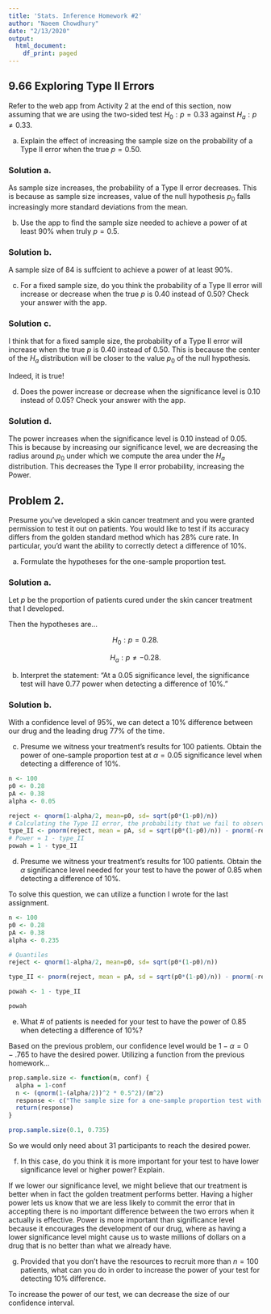 ```yaml
---
title: 'Stats. Inference Homework #2'
author: "Naeem Chowdhury"
date: "2/13/2020"
output:
  html_document:
    df_print: paged
---
```


## 9.66 Exploring Type II Errors

Refer to the web app from Activity 2 at the end of this section, now assuming that we are using the two-sided test $H_0: p = 0.33$ against $H_a: p \neq 0.33$.

  a. Explain the effect of increasing the sample size on the probability of a Type II error when the true $p = 0.50$.
  
### Solution a.
  
  As sample size increases, the probability of a Type II error decreases. This is because as sample size increases, value of the null hypothesis $p_0$ falls increasingly  more standard deviations from the mean.
  
  b. Use the app to find the sample size needed to achieve a power of at least 90% when truly $p = 0.5$.
  
### Solution b.
  
  A sample size of 84 is suffcient to achieve a power of at least 90%.
  
  c. For a fixed sample size, do you think the probability of a Type II error will increase or decrease when the true $p$ is 0.40 instead of 0.50? Check your answer with the app. 
  
### Solution c. 

  I think that for a fixed sample size, the probability of a Type II error will increase when the true $p$ is 0.40 instead of 0.50. This is because the center of the $H_a$ distribution will be closer to the value $p_0$ of the null hypothesis.
  
  Indeed, it is true!
  
  d. Does the power increase or decrease when the significance level is 0.10 instead of 0.05? Check your answer with the app.
  
### Solution d.

  The power increases when the significance level is 0.10 instead of 0.05. This is because by increasing our significance level, we are decreasing the radius around $p_0$ under which we compute the area under the $H_a$ distribution. This decreases the Type II error probability, increasing the Power.
  
  
## Problem 2.

  Presume you've developed a skin cancer treatment and you were granted permission to test it out on patients. You would like to test if its accuracy differs from the golden standard method which has 28% cure rate. In particular, you'd want the ability to correctly detect a difference of 10%. 

  a. Formulate the hypotheses for the one-sample proportion test.
  
### Solution a.

  Let $p$ be the proportion of patients cured under the skin cancer treatment that I developed.

  Then the hypotheses are...

  $$H_0: p = 0.28.$$

  $$H_a: p \neq -0.28.$$


  b. Interpret the statement: "At a 0.05 significance level, the significance test will have 0.77 power when detecting a difference of 10%."
  
### Solution b.

  With a confidence level of 95%, we can detect a 10% difference between our drug and the leading drug  77% of the time.
  

  c. Presume we witness your treatment's results for 100 patients. Obtain the power of one-sample proportion test at $\alpha = 0.05$ significance level when detecting a difference of 10%. 
  
 
  
```r
n <- 100
p0 <- 0.28
pA <- 0.38
alpha <- 0.05

reject <- qnorm(1-alpha/2, mean=p0, sd= sqrt(p0*(1-p0)/n))
# Calculating the Type II error, the probability that we fail to observe a difference when there actually is one
type_II <- pnorm(reject, mean = pA, sd = sqrt(p0*(1-p0)/n)) - pnorm(-reject, mean = pA, sd = sqrt(p0*(1-p0)/n))
# Power = 1 - type_II
powah = 1 - type_II
```

  
  d. Presume we witness your treatment's results for 100 patients. Obtain the $\alpha$ significance level needed for your test to have the power of $0.85$ when detecting a difference of 10%.
  
   To solve this question, we can utilize a function I wrote for the last assignment.



  
```r
n <- 100
p0 <- 0.28
pA <- 0.38
alpha <- 0.235

# Quantiles
reject <- qnorm(1-alpha/2, mean=p0, sd= sqrt(p0*(1-p0)/n))

type_II <- pnorm(reject, mean = pA, sd = sqrt(p0*(1-p0)/n)) - pnorm(-reject, mean = pA, sd = sqrt(p0*(1-p0)/n))

powah <- 1 - type_II

powah
```

  
  e. What \# of patients is needed for your test to have the power of 0.85 when detecting a difference of 10%?
  
  
  Based on the previous problem, our confidence level would be $1 - \alpha = 0-.765$ to have the desired power. Utilizing a function from the previous homework...
  
```r
prop.sample.size <- function(m, conf) {
  alpha = 1-conf
  n <- (qnorm(1-(alpha/2))^2 * 0.5^2)/(m^2)
  response <- c("The sample size for a one-sample proportion test with a desired margin of error", m, " and given confidence level", conf, " is ", n)
  return(response)
}

prop.sample.size(0.1, 0.735)

```
  
  So we would only need about 31 participants to reach the desired power.
  
  
  f. In this case, do you think it is more important for your test to have lower significance level or higher power? Explain.
  
  If we lower our significance level, we might believe that our treatment is better when in fact the golden treatment performs better. Having a higher power lets us know that we are less likely to commit the error that in accepting there is no important difference between the two errors when it actually is effective. Power is more important than significance level because it encourages the development of our drug, where as having a lower significance level might cause us to waste millions of dollars on a drug that is no better than what we already have.
  

  g. Provided that you don't have the resources to recruit more than $n = 100$ patients, what can you do in order to increase the power of your test for detecting 10% difference.
  
  To increase the power of our test, we can decrease the size of our confidence interval. 

